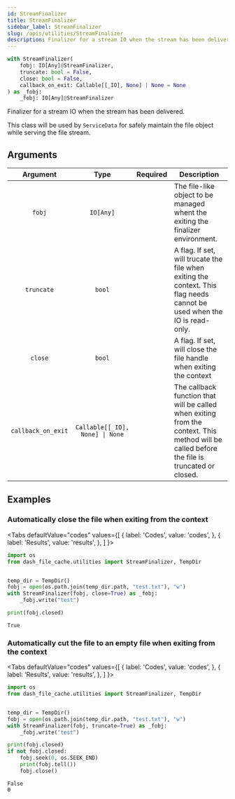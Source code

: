 ```yaml
---
id: StreamFinalizer
title: StreamFinalizer
sidebar_label: StreamFinalizer
slug: /apis/utilities/StreamFinalizer
description: Finalizer for a stream IO when the stream has been delivered.
---
```





<APITopBar
  type="class"
  isPrivate={true}
  isContext={true}
  source="utilities.StreamFinalizer"
/>

```python
with StreamFinalizer(
    fobj: IO[Any]@StreamFinalizer,
    truncate: bool = False,
    close: bool = False,
    callback_on_exit: Callable[[_IO], None] | None = None
) as _fobj:
    _fobj: IO[Any]@StreamFinalizer
```

Finalizer for a stream IO when the stream has been delivered.

This class will be used by `ServiceData` for safely maintain the file object while
serving the file stream.

## Arguments

|      Argument      |              Type               |             Required              | <center>Description</center>                                                                                                                |
| :----------------: | :-----------------------------: | :-------------------------------: | ------------------------------------------------------------------------------------------------------------------------------------------- |
|       `fobj`       |            `IO[Any]`            | <InlineIcon icon={vsiCheckIcon}/> | The file-like object to be managed whent the exiting the finalizer environment.                                                             |
|     `truncate`     |             `bool`              |                                   | A flag. If set, will trucate the file when exiting the context. This flag needs cannot be used when the IO is read-only.                    |
|      `close`       |             `bool`              |                                   | A flag. If set, will close the file handle when exiting the context                                                                         |
| `callback_on_exit` | `Callable[[_IO], None] \| None` |                                   | The callback function that will be called when exiting from the context. This method will be called before the file is truncated or closed. |

## Examples

### <IconObjType type="term"/> Automatically close the file when exiting from the context

<Tabs
  defaultValue="codes"
  values={[
    { label: 'Codes', value: 'codes', },
    { label: 'Results', value: 'results', },
  ]
}>

<TabItem value="codes">

```python
import os
from dash_file_cache.utilities import StreamFinalizer, TempDir


temp_dir = TempDir()
fobj = open(os.path.join(temp_dir.path, "test.txt"), "w")
with StreamFinalizer(fobj, close=True) as _fobj:
    _fobj.write("test")

print(fobj.closed)
```

</TabItem>

<TabItem value="results">

```
True
```

</TabItem>

</Tabs>

### <IconObjType type="term"/> Automatically cut the file to an empty file when exiting from the context

<Tabs
  defaultValue="codes"
  values={[
    { label: 'Codes', value: 'codes', },
    { label: 'Results', value: 'results', },
  ]
}>

<TabItem value="codes">

```python
import os
from dash_file_cache.utilities import StreamFinalizer, TempDir


temp_dir = TempDir()
fobj = open(os.path.join(temp_dir.path, "test.txt"), "w")
with StreamFinalizer(fobj, truncate=True) as _fobj:
    _fobj.write("test")

print(fobj.closed)
if not fobj.closed:
    fobj.seek(0, os.SEEK_END)
    print(fobj.tell())
    fobj.close()
```

</TabItem>

<TabItem value="results">

```
False
0
```

</TabItem>

</Tabs>
